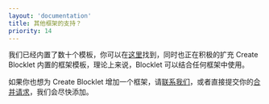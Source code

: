 ```yaml
---
layout: 'documentation'
title: 其他框架的支持？
priority: 14
---
```


我们已经内置了数十个模板，你可以在[这里](../available-templates)找到，同时也正在积极的扩充 Create Blocklet 内置的框架模板，理论上来说，Blocklet 可以结合任何框架中使用。

如果你也想为 Create Blocklet 增加一个框架，请[联系我们](https://github.com/blocklet/create-blocklet/issues)，或者直接提交你的[合并请求](https://github.com/blocklet/create-blocklet/pulls)，我们会尽快添加。
